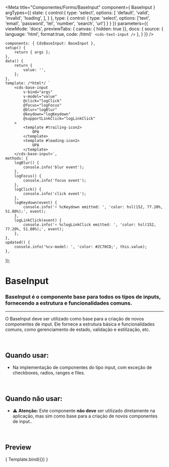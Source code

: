 
<Meta
	title="Componentes/Forms/BaseInput"
	component={ BaseInput }
	argTypes={{
		state: {
			control:{
				type: 'select',
				options: [
					'default',
					'valid',
					'invalid',
					'loading',
				],
			}
		},
		type: {
			control: {
				type: 'select',
				options: ['text', 'email', 'password', 'tel', 'number', 'search', 'url']
			}
		}
	}}
	parameters={{
		viewMode: 'docs',
		previewTabs: { canvas: { hidden: true }},
		docs: {
			source: {
				language: 'html',
				format:true,
				code: /*html*/ `
<cds-text-input />`
			},
		}
	}}
/>

	components: { CdsBaseInput: BaseInput },
	setup() {
		return { args };
	},
	data() {
		return {
			value: '',
		};
	},
	template: /*html*/ `
		<cds-base-input
			v-bind="args" 
			v-model="value"
			@click="logClick"
			@focus="logFocus"
			@blur="logBlur"
			@keydown="logKeydown"
			@supportLinkClick="logLinkClick"
		>
			<template #trailing-icon2>
				OPA
			</template>
			<template #leading-icon2>
				UPA
			</template>
		</cds-base-input>`,
	methods: {
		logBlur() {
			console.info('blur event');
		},
		logFocus() {
			console.info('focus event');
		},
		logClick() {
			console.info('click event');
		},
		logKeydown(event) {
			console.info('⚡ %cKeydown emitted: ', 'color: hsl(152, 77.20%, 51.80%);', event);
		},
		logLinkClick(event) {
			console.info('⚡ %clogLinkClick emitted: ', 'color: hsl(152, 77.20%, 51.80%);', event);
		},
	},
	updated() {
		console.info('%cv-model: ', 'color: #2C70CD;', this.value);
	},
});

# BaseInput

### BaseInput é o componente base para todos os tipos de inputs, fornecendo a estrutura e funcionalidades comuns.
---

O BaseInput deve ser utilizado como base para a criação de novos componentes de input.
Ele fornece a estrutura básica e funcionalidades comuns, como gerenciamento de estado, validação e estilização, etc.

<br />

## Quando usar:
- Na implementação de componentes do tipo input, com exceção de checkboxes, radios, ranges e files.

<br />

## Quando não usar:
- ⚠️ **Atenção:** Este componente **não deve** ser utilizado diretamente na aplicação, mas sim como base para a criação de novos componentes de input..

<br />




## Preview


<Canvas>
	<Story
		name="BaseInput"
		args={{
			type: 'text',
			state: 'default',
			disabled: false,
			floatingLabel: false,
			required: false,
			fluid: false,
			lazy: false,
			placeholder: 'Digite algo...',
			supportingText: supportingText,
			errorMessage: 'Campo obrigatório',
			tooltip: '',
			tooltipIcon: 'info-outline',
			trailingIcon: 'info-outline',
			leadingIcon: 'info-outline',
		}}
	>
		{ Template.bind({}) }
	</Story>
</Canvas>

<ArgsTable story="BaseInput" />
